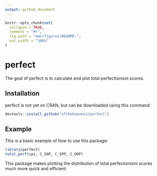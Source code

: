 ```yaml
---
output: github_document
---
```


<!-- README.md is generated from README.Rmd. Please edit that file -->

```r
knitr::opts_chunk$set(
  collapse = TRUE,
  comment = "#>",
  fig.path = "man/figures/README-",
  out.width = "100%"
)
```

# perfect

<!-- badges: start -->
<!-- badges: end -->

The goal of perfect is to calculate and plot total perfectionism scores.

## Installation

perfect is not yet on CRAN, but can be downloaded using this command: 

``` r
devtools::install_github("oftheheavens/perfect")
```

## Example

This is a basic example of how to use this package:

```r
library(perfect)
total_perf(cps, C_SOP, C_SPP, C_OOP)
```

This package makes plotting the distribution of total perfectionism scores much more quick and efficient. 


